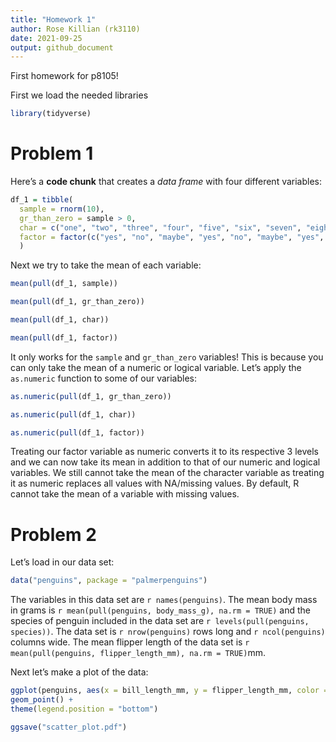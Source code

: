 ```yaml
---
title: "Homework 1"
author: Rose Killian (rk3110)
date: 2021-09-25
output: github_document
---
```


First homework for p8105! 


First we load the needed libraries
```r
library(tidyverse)
```


# Problem 1

Here's a **code chunk** that creates a _data frame_ with four different variables:

```r
df_1 = tibble(
  sample = rnorm(10),
  gr_than_zero = sample > 0,
  char = c("one", "two", "three", "four", "five", "six", "seven", "eight", "nine", "ten"),
  factor = factor(c("yes", "no", "maybe", "yes", "no", "maybe", "yes", "no", "maybe", "yes"))
  )
```

Next we try to take the mean of each variable:

```r
mean(pull(df_1, sample))

mean(pull(df_1, gr_than_zero))

mean(pull(df_1, char))

mean(pull(df_1, factor))
```

It only works for the `sample` and `gr_than_zero` variables! This is because you can only take the mean of a numeric or logical variable. Let's apply the `as.numeric` function to some of our variables:

```r
as.numeric(pull(df_1, gr_than_zero))

as.numeric(pull(df_1, char))

as.numeric(pull(df_1, factor))
```

Treating our factor variable as numeric converts it to its respective 3 levels and we can now take its mean in addition to that of our numeric and logical variables. We still cannot take the mean of the character variable as treating it as numeric replaces all values with NA/missing values. By default, R cannot take the mean of a variable with missing values.


# Problem 2

Let's load in our data set:

```r
data("penguins", package = "palmerpenguins")
```

The variables in this data set are `r names(penguins)`. The mean body mass in grams is `r mean(pull(penguins, body_mass_g), na.rm = TRUE)` and the species of penguin included in the data set are `r levels(pull(penguins, species))`. The data set is `r nrow(penguins)` rows long and `r ncol(penguins)` columns wide. The mean flipper length of the data set is `r mean(pull(penguins, flipper_length_mm), na.rm = TRUE)`mm.

Next let's make a plot of the data:

```r
ggplot(penguins, aes(x = bill_length_mm, y = flipper_length_mm, color = species)) +
geom_point() +
theme(legend.position = "bottom")

ggsave("scatter_plot.pdf")
```

